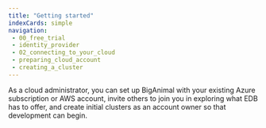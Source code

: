 ```yaml
---
title: "Getting started"
indexCards: simple
navigation:
 - 00_free_trial
 - identity_provider
 - 02_connecting_to_your_cloud
 - preparing_cloud_account
 - creating_a_cluster
---
```


As a cloud administrator, you can set up BigAnimal with your existing Azure subscription or AWS account, invite others to join you in exploring what EDB has to offer, and create initial clusters as an account owner so that development can begin. 
